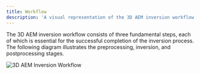```yaml
---
title: Workflow
description: 'A visual representation of the 3D AEM inversion workflow'
---
```


The 3D AEM inversion workflow consists of three fundamental steps, each of which is essential for the successful completion of the inversion process. The following diagram illustrates the preprocessing, inversion, and postprocessing stages.

<Frame caption="3D AEM Inversion Workflow" alt="3D AEM Inversion Workflow">
  <img src="/images/3d_workflow.png" alt="3D AEM Inversion Workflow" />
</Frame>
